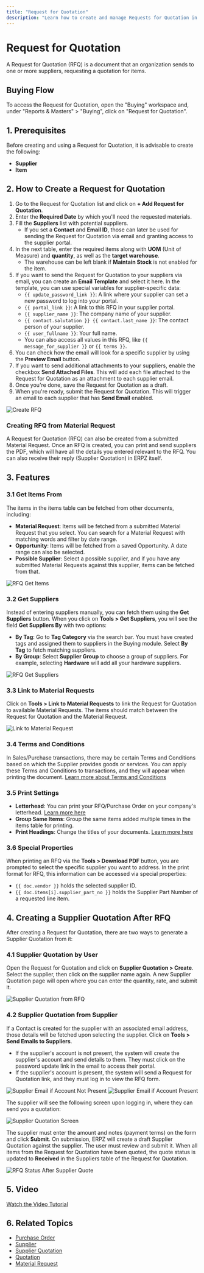 ```yaml
---
title: "Request for Quotation"
description: "Learn how to create and manage Requests for Quotation in ERPZ."
---
```


# Request for Quotation

A Request for Quotation (RFQ) is a document that an organization sends to one or more suppliers, requesting a quotation for items.

## Buying Flow

To access the Request for Quotation, open the "Buying" workspace and, under "Reports & Masters" > "Buying", click on "Request for Quotation".

## 1. Prerequisites

Before creating and using a Request for Quotation, it is advisable to create the following:

- **Supplier**
- **Item**

## 2. How to Create a Request for Quotation

1. Go to the Request for Quotation list and click on **+ Add Request for Quotation**.
2. Enter the **Required Date** by which you'll need the requested materials.
3. Fill the **Suppliers** list with potential suppliers.
   - If you set a **Contact** and **Email ID**, those can later be used for sending the Request for Quotation via email and granting access to the supplier portal.
4. In the next table, enter the required items along with **UOM** (Unit of Measure) and **quantity**, as well as the **target warehouse**.
   - The warehouse can be left blank if **Maintain Stock** is not enabled for the item.
5. If you want to send the Request for Quotation to your suppliers via email, you can create an **Email Template** and select it here. In the template, you can use special variables for supplier-specific data:
   - `{{ update_password_link }}`: A link where your supplier can set a new password to log into your portal.
   - `{{ portal_link }}`: A link to this RFQ in your supplier portal.
   - `{{ supplier_name }}`: The company name of your supplier.
   - `{{ contact.salutation }} {{ contact.last_name }}`: The contact person of your supplier.
   - `{{ user_fullname }}`: Your full name.
   - You can also access all values in this RFQ, like `{{ message_for_supplier }}` or `{{ terms }}`.
6. You can check how the email will look for a specific supplier by using the **Preview Email** button.
7. If you want to send additional attachments to your suppliers, enable the checkbox **Send Attached Files**. This will add each file attached to the Request for Quotation as an attachment to each supplier email.
8. Once you're done, save the Request for Quotation as a draft.
9. When you're ready, submit the Request for Quotation. This will trigger an email to each supplier that has **Send Email** enabled.

![Create RFQ]()

### Creating RFQ from Material Request

A Request for Quotation (RFQ) can also be created from a submitted Material Request. Once an RFQ is created, you can print and send suppliers the PDF, which will have all the details you entered relevant to the RFQ. You can also receive their reply (Supplier Quotation) in ERPZ itself. 

## 3. Features

### 3.1 Get Items From

The items in the items table can be fetched from other documents, including:
- **Material Request**: Items will be fetched from a submitted Material Request that you select. You can search for a Material Request with matching words and filter by date range.
- **Opportunity**: Items will be fetched from a saved Opportunity. A date range can also be selected.
- **Possible Supplier**: Select a possible supplier, and if you have any submitted Material Requests against this supplier, items can be fetched from that.

![RFQ Get Items]()

### 3.2 Get Suppliers

Instead of entering suppliers manually, you can fetch them using the **Get Suppliers** button. When you click on **Tools > Get Suppliers**, you will see the field **Get Suppliers By** with two options:
- **By Tag**: Go to **Tag Category** via the search bar. You must have created tags and assigned them to suppliers in the Buying module. Select **By Tag** to fetch matching suppliers.
- **By Group**: Select **Supplier Group** to choose a group of suppliers. For example, selecting **Hardware** will add all your hardware suppliers.

![RFQ Get Suppliers]()

### 3.3 Link to Material Requests

Click on **Tools > Link to Material Requests** to link the Request for Quotation to available Material Requests. The items should match between the Request for Quotation and the Material Request.

![Link to Material Request]()

### 3.4 Terms and Conditions

In Sales/Purchase transactions, there may be certain Terms and Conditions based on which the Supplier provides goods or services. You can apply these Terms and Conditions to transactions, and they will appear when printing the document. [Learn more about Terms and Conditions]()

### 3.5 Print Settings

- **Letterhead**: You can print your RFQ/Purchase Order on your company's letterhead. [Learn more here]()
- **Group Same Items**: Group the same items added multiple times in the items table for printing.
- **Print Headings**: Change the titles of your documents. [Learn more here]()

### 3.6 Special Properties

When printing an RFQ via the **Tools > Download PDF** button, you are prompted to select the specific supplier you want to address. In the print format for RFQ, this information can be accessed via special properties:
- `{{ doc.vendor }}` holds the selected supplier ID.
- `{{ doc.items[i].supplier_part_no }}` holds the Supplier Part Number of a requested line item.

## 4. Creating a Supplier Quotation After RFQ

After creating a Request for Quotation, there are two ways to generate a Supplier Quotation from it:

### 4.1 Supplier Quotation by User

Open the Request for Quotation and click on **Supplier Quotation > Create**. Select the supplier, then click on the supplier name again. A new Supplier Quotation page will open where you can enter the quantity, rate, and submit it.

![Supplier Quotation from RFQ]()

### 4.2 Supplier Quotation from Supplier

If a Contact is created for the supplier with an associated email address, those details will be fetched upon selecting the supplier. Click on **Tools > Send Emails to Suppliers**.
- If the supplier's account is not present, the system will create the supplier's account and send details to them. They must click on the password update link in the email to access their portal.
- If the supplier's account is present, the system will send a Request for Quotation link, and they must log in to view the RFQ form.

![Supplier Email if Account Not Present]()
![Supplier Email if Account Present]()

The supplier will see the following screen upon logging in, where they can send you a quotation:

![Supplier Quotation Screen]() 

The supplier must enter the amount and notes (payment terms) on the form and click **Submit**. On submission, ERPZ will create a draft Supplier Quotation against the supplier. The user must review and submit it. When all items from the Request for Quotation have been quoted, the quote status is updated to **Received** in the Suppliers table of the Request for Quotation.

![RFQ Status After Supplier Quote]()

## 5. Video

[Watch the Video Tutorial]() 

## 6. Related Topics

- [Purchase Order]()
- [Supplier]() 
- [Supplier Quotation]() 
- [Quotation]() 
- [Material Request]()

